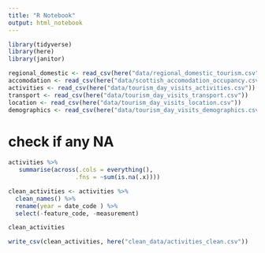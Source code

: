 ```yaml
---
title: "R Notebook"
output: html_notebook
---
```


 
```r
library(tidyverse)
library(here)
library(janitor)
```
 
 
 
```r
regional_domestic <- read_csv(here("data/regional_domestic_tourism.csv"))
accomodation <- read_csv(here("data/scottish_accomodation_occupancy.csv"))
activities <- read_csv(here("data/tourism_day_visits_activities.csv"))
transport <- read_csv(here("data/tourism_day_visits_transport.csv"))
location <- read_csv(here("data/tourism_day_visits_location.csv"))
demographics <- read_csv(here("data/tourism_day_visits_demographics.csv"))
```
 
 
# check if any NA
```r
activities %>% 
   summarise(across(.cols = everything(),
                   .fns = ~sum(is.na(.x))))
```
 
 
```r
clean_activities <- activities %>% 
  clean_names() %>% 
  rename(year = date_code ) %>% 
  select(-feature_code, -measurement)

clean_activities
```
 
 
 
 
 
```r
write_csv(clean_activities, here("clean_data/activities_clean.csv"))
```

 
 